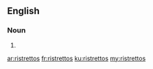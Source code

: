 ==English==

===Noun===
{{head|en|plural}}

# {{plural of|ristretto|lang=en|nocat=1}}

[[ar:ristrettos]]
[[fr:ristrettos]]
[[ku:ristrettos]]
[[my:ristrettos]]